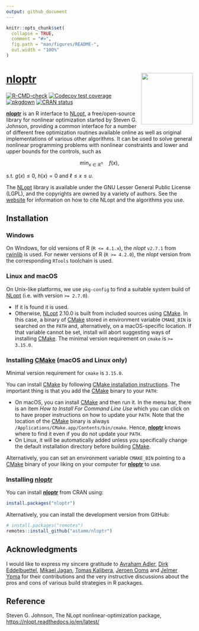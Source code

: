 ```yaml
---
output: github_document
---
```


<!-- README.md is generated from README.Rmd. Please edit that file -->

```r
knitr::opts_chunk$set(
  collapse = TRUE,
  comment = "#>",
  fig.path = "man/figures/README-",
  out.width = "100%"
)
```

# [**nloptr**](https://astamm.github.io/nloptr/) <img src='man/figures/logo.png' align="right" height="139" />

<!-- badges: start -->
[![R-CMD-check](https://github.com/astamm/nloptr/actions/workflows/R-CMD-check.yaml/badge.svg)](https://github.com/astamm/nloptr/actions/workflows/R-CMD-check.yaml)
[![Codecov test coverage](https://codecov.io/gh/astamm/nloptr/graph/badge.svg)](https://app.codecov.io/gh/astamm/nloptr)
[![pkgdown](https://github.com/astamm/nloptr/workflows/pkgdown/badge.svg)](https://github.com/astamm/nloptr/actions)
[![CRAN status](https://www.r-pkg.org/badges/version/nloptr)](https://CRAN.R-project.org/package=nloptr)
<!-- badges: end -->

[**nloptr**](https://astamm.github.io/nloptr/) is an R interface to [NLopt](https://nlopt.readthedocs.io/en/latest/), a free/open-source library for nonlinear optimization started by Steven G. Johnson, providing a common interface for a number of different free optimization routines available online as well as original implementations of various other algorithms. It can be used to solve general nonlinear programming problems with nonlinear constraints and lower and upper bounds for the controls, such as

$$ \min_{x \in \mathbb{R}^n} \quad f(x), $$

s.t. $g(x) \le 0$, $h(x) = 0$ and $\ell \le x \le u$.

The [NLopt](https://nlopt.readthedocs.io/en/latest/) library is available under the GNU Lesser General Public License (LGPL), and the copyrights are owned by a variety of authors. See the [website](https://nlopt.readthedocs.io/en/latest/Citing_NLopt/) for information on how to cite NLopt and the algorithms you use.

## Installation

### Windows

On Windows, for old versions of R (`R <= 4.1.x`), the *nlopt* `v2.7.1` from [rwinlib](https://github.com/rwinlib/nlopt) is used. For newer versions of R (`R >= 4.2.0`), the *nlopt* version from the corresponding `RTools` toolchain is used.

### Linux and macOS

On Unix-like platforms, we use `pkg-config` to find a suitable system build of [NLopt](https://nlopt.readthedocs.io/en/latest/) (i.e. with version `>= 2.7.0`).

- If it is found it is used.
- Otherwise, [NLopt](https://nlopt.readthedocs.io/en/latest/) 2.10.0 is built from included sources using [CMake](https://cmake.org). In this case, a binary  of [CMake](https://cmake.org) stored in environment variable `CMAKE_BIN` is searched on the `PATH` and, alternatively, on a macOS-specific location. If that variable cannot be set, install will abort suggesting ways of installing [CMake](https://cmake.org). The minimal version requirement on `cmake` is `>= 3.15.0`.

### Installing [CMake](https://cmake.org) (macOS and Linux only)

Minimal version requirement for `cmake` is `3.15.0`.

You can install [CMake](https://cmake.org) by following [CMake installation instructions](https://cmake.org/resources/). The important thing is that you add the [CMake](https://cmake.org) binary to your `PATH`:

- On macOS, you can install [CMake](https://cmake.org) and then run it. In the menu bar, there is an item *How to Install For Command Line Use* which you can click on to have proper instructions on how to update your `PATH`. Note that the location of the [CMake](https://cmake.org) binary is always `/Applications/CMake.app/Contents/bin/cmake`. Hence, [**nloptr**](https://astamm.github.io/nloptr/) knows where to find it even if you do not update your `PATH`.
- On Linux, it will be automatically added unless you specifically change the default installation directory before building [CMake](https://cmake.org).

Alternatively, you can set an environment variable `CMAKE_BIN` pointing to a [CMake](https://cmake.org) binary of your liking on your computer for [**nloptr**](https://astamm.github.io/nloptr/) to use.

### Installing [**nloptr**](https://astamm.github.io/nloptr/)

You can install [**nloptr**](https://astamm.github.io/nloptr/) from CRAN using:

```r
install.packages("nloptr")
```

Alternatively, you can install the development version from GitHub:

```r
# install.packages("remotes")
remotes::install_github("astamm/nloptr")
```

## Acknowledgments

I would like to express my sincere gratitude to [Avraham Adler](https://github.com/aadler), [Dirk Eddelbuettel](https://github.com/eddelbuettel), [Mikael Jagan](https://github.com/jaganmn), [Tomas Kalibera](https://github.com/kalibera), [Jeroen Ooms](https://github.com/jeroen) and [Jelmer Ypma](https://github.com/jyypma) for their contributions and the very instructive discussions about the pros and cons of various build strategies in R packages.

## Reference

Steven G. Johnson, The NLopt nonlinear-optimization package, [https://nlopt.readthedocs.io/en/latest/](https://nlopt.readthedocs.io/en/latest/)
